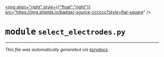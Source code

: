 <!-- markdownlint-disable -->

<a href="https://github.com/braingeneers/brainloop/blob/main/brainloop/core/maxwell/select_electrodes.py#L0"><img align="right" style={{"float":"right"}} src="https://img.shields.io/badge/-source-cccccc?style=flat-square" /></a>

# <kbd>module</kbd> `select_electrodes.py`








---

_This file was automatically generated via [lazydocs](https://github.com/ml-tooling/lazydocs)._

